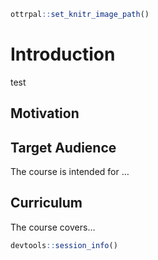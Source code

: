 
```r
ottrpal::set_knitr_image_path()
```

# Introduction

test 


## Motivation


## Target Audience  

The course is intended for ...

## Curriculum  

The course covers...


```r
devtools::session_info()
```

